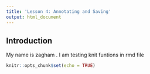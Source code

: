```yaml
---
title: 'Lesson 4: Annotating and Saving'
output: html_document
---
```


## Introduction
My name is zagham . I am testing knit funtions in rmd file 

```r

knitr::opts_chunk$set(echo = TRUE)
```
